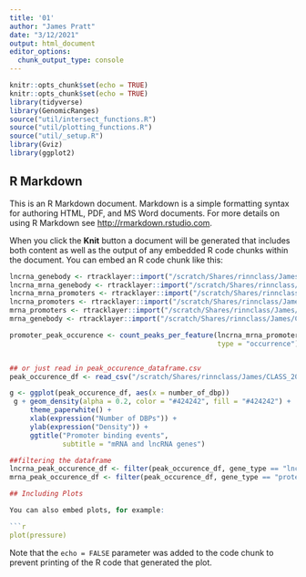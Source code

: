 ```yaml
---
title: '01'
author: "James Pratt"
date: "3/12/2021"
output: html_document
editor_options: 
  chunk_output_type: console
---
```


```r
knitr::opts_chunk$set(echo = TRUE)
knitr::opts_chunk$set(echo = TRUE)
library(tidyverse)
library(GenomicRanges)
source("util/intersect_functions.R")
source("util/plotting_functions.R")
source("util/_setup.R")
library(Gviz)
library(ggplot2)
```

## R Markdown

This is an R Markdown document. Markdown is a simple formatting syntax for authoring HTML, PDF, and MS Word documents. For more details on using R Markdown see <http://rmarkdown.rstudio.com>.

When you click the **Knit** button a document will be generated that includes both content as well as the output of any embedded R code chunks within the document. You can embed an R code chunk like this:

```r
lncrna_genebody <- rtracklayer::import("/scratch/Shares/rinnclass/James/CLASS_2021/analysis/lncrna_genebody.gtf")
lncrna_mrna_genebody <- rtracklayer::import("/scratch/Shares/rinnclass/James/CLASS_2021/analysis/lncrna_mrna_genebody.gtf")
lncrna_mrna_promoters <- rtracklayer::import("/scratch/Shares/rinnclass/James/CLASS_2021/analysis/lncrna_mrna_promoters.gtf")
lncrna_promoters <- rtracklayer::import("/scratch/Shares/rinnclass/James/CLASS_2021/analysis/lncrna_promoters.gtf")
mrna_promoters <- rtracklayer::import("/scratch/Shares/rinnclass/James/CLASS_2021/analysis/mrna_promoters.gtf")
mrna_genebody <- rtracklayer::import("/scratch/Shares/rinnclass/James/CLASS_2021/analysis/mrna_genebody.gtf")
```

```r
promoter_peak_occurence <- count_peaks_per_feature(lncrna_mrna_promoters, filtered_consensus_peaks, 
                                                   type = "occurrence")


## or just read in peak_occurence_dataframe.csv
peak_occurence_df <- read_csv("/scratch/Shares/rinnclass/James/CLASS_2021/analysis/01_global_peak_properties/results/peak_occurence_dataframe.csv")
```
```r
g <- ggplot(peak_occurence_df, aes(x = number_of_dbp))
 g + geom_density(alpha = 0.2, color = "#424242", fill = "#424242") +
     theme_paperwhite() +
     xlab(expression("Number of DBPs")) +
     ylab(expression("Density")) +
     ggtitle("Promoter binding events",
             subtitle = "mRNA and lncRNA genes")
```

```r
##filtering the dataframe
lncrna_peak_occurence_df <- filter(peak_occurence_df, gene_type == "lncRNA")
mrna_peak_occurence_df <- filter(peak_occurence_df, gene_type == "protein_coding")

## Including Plots

You can also embed plots, for example:

```r
plot(pressure)
```

Note that the `echo = FALSE` parameter was added to the code chunk to prevent printing of the R code that generated the plot.
